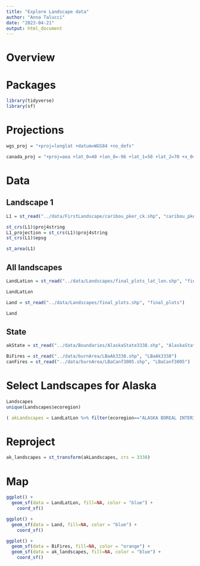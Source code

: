 ```yaml
---
title: "Explore Landscape data"
author: "Anna Talucci"
date: "2023-04-21"
output: html_document
---
```


# Overview

# Packages

```r
library(tidyverse)
library(sf)
```
# Projections
```r
wgs_proj = "+proj=longlat +datum=WGS84 +no_defs"
```

```r
canada_proj = "+proj=aea +lat_0=40 +lon_0=-96 +lat_1=50 +lat_2=70 +x_0=0 +y_0=0 +datum=NAD83 +units=m +no_defs +type=crs"
```

# Data

## Landscape 1

```r
L1 = st_read("../data/FirstLandscape/caribou_pker_ck.shp", "caribou_pker_ck")
```
```r
st_crs(L1)$proj4string
L1_projection = st_crs(L1)$proj4string
st_crs(L1)$epsg
```

```r
st_area(L1)
```

## All landscapes

```r
LandLatLon = st_read("../data/Landscapes/final_plots_lat_lon.shp", "final_plots_lat_lon")
```

```r
LandLatLon
```
```r
Land = st_read("../data/Landscapes/final_plots.shp", "final_plots")
```

```r
Land
```
## State

```r
akState = st_read("../data/Boundaries/AlaskaState3338.shp", "AlaskaState3338")
```



```r
BiFires = st_read("../data/burnArea/LBaAk3338.shp", "LBaAk3338")
canFires = st_read("../data/burnArea/LBaCanf3005.shp", "LBaCanf3005")
```

# Select Landscapes for Alaska
```r
Landscapes
unique(Landscapes$ecoregion)
```

```r
( akLandscapes = LandLatLon %>% filter(ecoregion=="ALASKA BOREAL INTERIOR"))
```

# Reproject
```r
ak_landscapes = st_transform(akLandscapes, crs = 3338)
```




# Map
```r
ggplot() +
  geom_sf(data = LandLatLon, fill=NA, color = "blue") +
    coord_sf()
```

```r
ggplot() +
  geom_sf(data = Land, fill=NA, color = "blue") +
    coord_sf()
```


```r
ggplot() +
  geom_sf(data = BiFires, fill=NA, color = "orange") +
  geom_sf(data = ak_landscapes, fill=NA, color = "blue") +
    coord_sf()
```